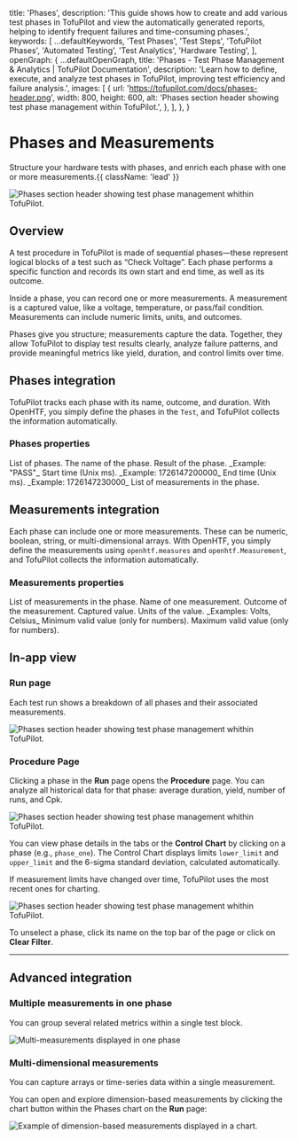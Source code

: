 
  title: 'Phases',
  description:
    'This guide shows how to create and add various test phases in TofuPilot and view the automatically generated reports, helping to identify frequent failures and time-consuming phases.',
  keywords: [
    ...defaultKeywords,
    'Test Phases',
    'Test Steps',
    'TofuPilot Phases',
    'Automated Testing',
    'Test Analytics',
    'Hardware Testing',
  ],
  openGraph: {
    ...defaultOpenGraph,
    title:
      'Phases - Test Phase Management & Analytics | TofuPilot Documentation',
    description:
      'Learn how to define, execute, and analyze test phases in TofuPilot, improving test efficiency and failure analysis.',
    images: [
      {
        url: 'https://tofupilot.com/docs/phases-header.png',
        width: 800,
        height: 600,
        alt: 'Phases section header showing test phase management within TofuPilot.',
      },
    ],
  },
}

# Phases and Measurements

Structure your hardware tests with phases, and enrich each phase with one or more measurements.{{ className: 'lead' }}

<Image
  src="/phases-header.png"
  alt="Phases section header showing test phase management whithin TofuPilot."
/>

## Overview

A test procedure in TofuPilot is made of sequential phases—these represent logical blocks of a test such as “Check Voltage”. Each phase performs a specific function and records its own start and end time, as well as its outcome.

Inside a phase, you can record one or more measurements. A measurement is a captured value, like a voltage, temperature, or pass/fail condition. Measurements can include numeric limits, units, and outcomes.

Phases give you structure; measurements capture the data. Together, they allow TofuPilot to display test results clearly, analyze failure patterns, and provide meaningful metrics like yield, duration, and control limits over time.


## Phases integration

TofuPilot tracks each phase with its name, outcome, and duration. With OpenHTF, you simply define the phases in the `Test`, and TofuPilot collects the information automatically.

<CodeGroup>
  <CodeGithub
    title="OpenHTF"
    branch="main"
    path="docs_tofupilot/phases/required/openhtf/main.py"
  />
  <CodeGithub
    title="Python"
    branch="main"
    path="docs_tofupilot/phases/required/client/main.py"
  />
</CodeGroup>

### Phases properties

<Properties>
    <Property name="phases" type="array ">
        List of phases.
    </Property>
    <Property name="name" type="str"  indent={1}>
        The name of the phase.
    </Property>
    <Property name="outcome" type='"PASS" | "FAIL" | "ERROR" | "SKIP"'  indent={1}>
        Result of the phase. _Example: "PASS"_
    </Property>
    <Property name="start_time_millis" type="number (optional)"  indent={1}>
        Start time (Unix ms). _Example: 1726147200000_
    </Property>
    <Property name="end_time_millis" type="number (optional)"  indent={1}>
        End time (Unix ms). _Example: 1726147230000_
    </Property>
    <Property name="measurements" type="array (optional)"  indent={1}>
        List of measurements in the phase.
    </Property>
</Properties>

## Measurements integration

Each phase can include one or more measurements. These can be numeric, boolean, string, or multi-dimensional arrays. With OpenHTF, you simply define the measurements using `openhtf.measures` and `openhtf.Measurement`, and TofuPilot collects the information automatically.

<CodeGroup>
  <CodeGithub
    title="OpenHTF"
    branch="main"
    path="docs_tofupilot/phases/optional/openhtf/main.py"
  />
  <CodeGithub
    title="Python"
    branch="main"
    path="docs_tofupilot/phases/optional/client/main.py"
  />
</CodeGroup>

### Measurements properties

<Properties>
    <Property name="measurements" type="array (optional)">
        List of measurements in the phase.
    </Property>
    <Property name="name" type="string" indent={1}>
        Name of one measurement.
    </Property>
    <Property
        name="outcome"
        type='"PASS" | "FAIL" | "UNSET"'
        indent={1}
    >
        Outcome of the measurement.
    </Property>
    <Property
        name="measured_value"
        type="number | string | boolean | dict (optional)"
        indent={1}
    >
        Captured value.
    </Property>
    <Property name="units" type="string | array (optional)" indent={1}>
        Units of the value. _Examples: Volts, Celsius_
    </Property>
    <Property name="lower_limit" type="number (optional)" indent={1}>
        Minimum valid value (only for numbers).
    </Property>
    <Property name="upper_limit" type="number (optional)" indent={1}>
        Maximum valid value (only for numbers).
    </Property>
</Properties>

## In-app view

### Run page

Each test run shows a breakdown of all phases and their associated measurements.

<Image
  src="/phases-page-run.png"
  alt="Phases section header showing test phase management whithin TofuPilot."
/>

### Procedure Page

Clicking a phase in the **Run** page opens the **Procedure** page. You can analyze all historical data for that phase: average duration, yield, number of runs, and Cpk.

<Image
  src="/phases-page-procedure1.png"
  alt="Phases section header showing test phase management whithin TofuPilot."
/>

You can view phase details in the tabs or the **Control Chart** by clicking on a phase (e.g., `phase_one`). The Control Chart displays limits `lower_limit` and `upper_limit` and the 6-sigma standard deviation, calculated automatically.

<Note>
    If measurement limits have changed over time, TofuPilot uses the most recent ones for charting.
</Note>

<Image
  src="/phases-page-procedure2.png"
  alt="Phases section header showing test phase management whithin TofuPilot."
/>

To unselect a phase, click its name on the top bar of the page or click on **Clear Filter**.

---

## Advanced integration

### Multiple measurements in one phase

You can group several related metrics within a single test block.

<CodeGroup>
  <CodeGithub
    title="OpenHTF"
    branch="charlotte/new-features-ope-ui"
    path="docs_tofupilot/phases/multi-measurements/openhtf/main.py"
  />
  <CodeGithub
    title="Python"
    branch="charlotte/new-features-ope-ui"
    path="docs_tofupilot/phases/multi-measurements/client/main.py"
  />
</CodeGroup>


<Image
  src="/phases-multi-measurements.png"
  alt="Multi-measurements displayed in one phase"
/>

### Multi-dimensional measurements

You can capture arrays or time-series data within a single measurement.

<CodeGroup>
  <CodeGithub
    title="OpenHTF"
    branch="charlotte/new-features-ope-ui"
    path="docs_tofupilot/phases/dimensions/openhtf/main.py"
  />
  <CodeGithub
    title="Python"
    branch="charlotte/new-features-ope-ui"
    path="docs_tofupilot/phases/dimensions/client/main.py"
  />
</CodeGroup>

You can open and explore dimension-based measurements by clicking the chart button within the Phases chart on the **Run** page:

<Image
  src="/phases-dimensions-measurements.png"
  alt="Example of dimension-based measurements displayed in a chart."
/>
